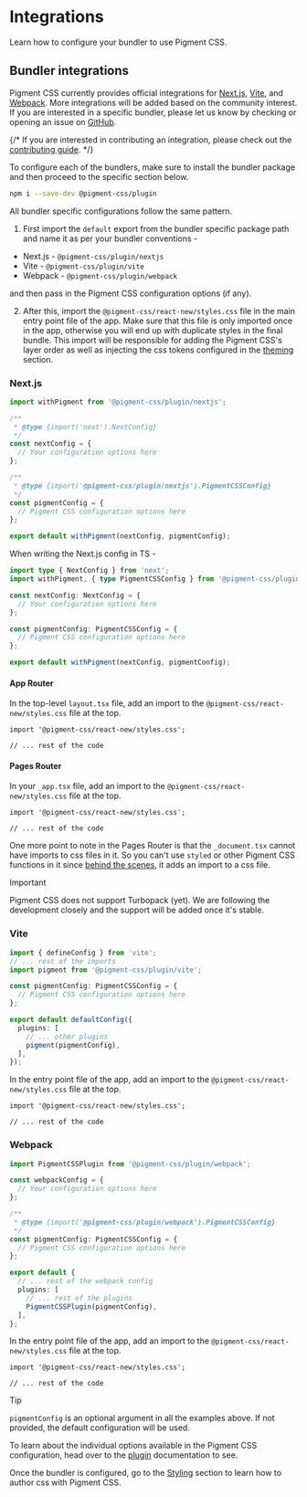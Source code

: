 # Integrations

<Subtitle>Learn how to configure your bundler to use Pigment CSS.</Subtitle>
<Meta name="description" content="Learn how to configure your bundler to use Pigment CSS." />

## Bundler integrations

Pigment CSS currently provides official integrations for [Next.js](https://nextjs.org), [Vite](https://vite.dev), and [Webpack](https://webpack.js.org/). More integrations will be added based on the community interest. If you are interested in a specific bundler, please let us know by checking or opening an issue on [GitHub](https://github.com/mui/pigment-css/issues?q=sort%3Aupdated-desc+is%3Aopen+label%3A%22feature%3A+new+bundler%22).

{/* If you are interested in contributing an integration, please check out the [contributing guide](https://github.com/mui/pigment-css/blob/master/CONTRIBUTING.md). */}

To configure each of the bundlers, make sure to install the bundler package and then proceed to the specific section below.

```bash title="Terminal"
npm i --save-dev @pigment-css/plugin
```

All bundler specific configurations follow the same pattern.

1. First import the `default` export from the bundler specific package path and name it as per your bundler conventions -

- Next.js - `@pigment-css/plugin/nextjs`
- Vite - `@pigment-css/plugin/vite`
- Webpack - `@pigment-css/plugin/webpack`

and then pass in the Pigment CSS configuration options (if any).

2. After this, import the `@pigment-css/react-new/styles.css` file in the main entry point file of the app. Make sure that this file is only imported once in the app, otherwise you will end up with duplicate styles in the final bundle.
   This import will be responsible for adding the Pigment CSS's layer order as well as injecting the css tokens configured in the [theming](/features/theming) section.

### Next.js

```ts title="next.config.mjs"
import withPigment from '@pigment-css/plugin/nextjs';

/**
 * @type {import('next').NextConfig}
 */
const nextConfig = {
  // Your configuration options here
};

/**
 * @type {import('@pigment-css/plugin/nextjs').PigmentCSSConfig}
 */
const pigmentConfig = {
  // Pigment CSS configuration options here
};

export default withPigment(nextConfig, pigmentConfig);
```

When writing the Next.js config in TS -

```ts title="next.config.ts"
import type { NextConfig } from 'next';
import withPigment, { type PigmentCSSConfig } from '@pigment-css/plugin/nextjs';

const nextConfig: NextConfig = {
  // Your configuration options here
};

const pigmentConfig: PigmentCSSConfig = {
  // Pigment CSS configuration options here
};

export default withPigment(nextConfig, pigmentConfig);
```

#### App Router

In the top-level `layout.tsx` file, add an import to the `@pigment-css/react-new/styles.css` file at the top.

```tsx title="layout.tsx"
import '@pigment-css/react-new/styles.css';

// ... rest of the code
```

#### Pages Router

In your `_app.tsx` file, add an import to the `@pigment-css/react-new/styles.css` file at the top.

```tsx title="_app.tsx"
import '@pigment-css/react-new/styles.css';

// ... rest of the code
```

One more point to note in the Pages Router is that the `_document.tsx` cannot have imports to css files in it. So you can't use `styled` or other Pigment CSS functions in it since [behind the scenes](/guides/how-it-works), it adds an import to a css file.

> [!IMPORTANT]
> Pigment CSS does not support Turbopack (yet). We are following the development closely and the support will be added once it's stable.

### Vite

```ts title="vite.config.ts"
import { defineConfig } from 'vite';
// ... rest of the imports
import pigment from '@pigment-css/plugin/vite';

const pigmentConfig: PigmentCSSConfig = {
  // Pigment CSS configuration options here
};

export default defaultConfig({
  plugins: [
    // ... other plugins
    pigment(pigmentConfig),
  ],
});
```

In the entry point file of the app, add an import to the `@pigment-css/react-new/styles.css` file at the top.

```tsx title="main.tsx"
import '@pigment-css/react-new/styles.css';

// ... rest of the code
```

### Webpack

```ts title="webpack.config.mjs"
import PigmentCSSPlugin from '@pigment-css/plugin/webpack';

const webpackConfig = {
  // Your configuration options here
};

/**
 * @type {import('@pigment-css/plugin/webpack').PigmentCSSConfig}
 */
const pigmentConfig: PigmentCSSConfig = {
  // Pigment CSS configuration options here
};

export default {
  // ... rest of the webpack config
  plugins: [
    // ... rest of the plugins
    PigmentCSSPlugin(pigmentConfig),
  ],
};
```

In the entry point file of the app, add an import to the `@pigment-css/react-new/styles.css` file at the top.

```tsx title="main.tsx"
import '@pigment-css/react-new/styles.css';

// ... rest of the code
```

> [!TIP]
>
> `pigmentConfig` is an optional argument in all the examples above. If not provided, the default configuration will be used.

To learn about the individual options available in the Pigment CSS configuration, head over to the [plugin](/packages/plugin) documentation to see.

Once the bundler is configured, go to the [Styling](/features/styling) section to learn how to author css with Pigment CSS.
